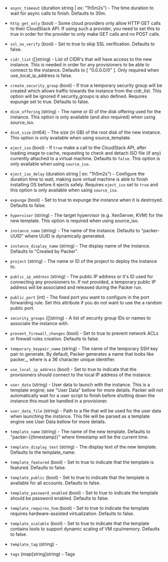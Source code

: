 <!-- Code generated from the comments of the Config struct in builder/cloudstack/config.go; DO NOT EDIT MANUALLY -->

- `async_timeout` (duration string | ex: "1h5m2s") - The time duration to wait for async calls to
  finish. Defaults to 30m.

- `http_get_only` (bool) - Some cloud providers only allow HTTP GET calls
  to their CloudStack API. If using such a provider, you need to set this to
  true in order for the provider to only make GET calls and no POST calls.

- `ssl_no_verify` (bool) - Set to true to skip SSL verification.
  Defaults to false.

- `cidr_list` ([]string) - List of CIDR's that will have access to the new
  instance. This is needed in order for any provisioners to be able to
  connect to the instance. Defaults to [ "0.0.0.0/0" ]. Only required when
  use_local_ip_address is false.

- `create_security_group` (bool) - If true a temporary security group
  will be created which allows traffic towards the instance from the
  cidr_list. This option will be ignored if security_groups is also
  defined. Requires expunge set to true. Defaults to false.

- `disk_offering` (string) - The name or ID of the disk offering used for the
  instance. This option is only available (and also required) when using
  source_iso.

- `disk_size` (int64) - The size (in GB) of the root disk of the new
  instance. This option is only available when using source_template.

- `eject_iso` (bool) - If `true` make a call to the CloudStack API, after loading image to
  cache, requesting to check and detach ISO file (if any) currently
  attached to a virtual machine. Defaults to `false`. This option is only
  available when using `source_iso`.

- `eject_iso_delay` (duration string | ex: "1h5m2s") - Configure the duration time to wait, making sure virtual machine is able
  to finish installing OS before it ejects safely. Requires `eject_iso`
  set to `true` and this option is only available when using `source_iso`.

- `expunge` (bool) - Set to true to expunge the instance when it is
  destroyed. Defaults to false.

- `hypervisor` (string) - The target hypervisor (e.g. XenServer, KVM) for
  the new template. This option is required when using source_iso.

- `instance_name` (string) - The name of the instance. Defaults to
  "packer-UUID" where UUID is dynamically generated.

- `instance_display_name` (string) - The display name of the instance. Defaults to "Created by Packer".

- `project` (string) - The name or ID of the project to deploy the instance
  to.

- `public_ip_address` (string) - The public IP address or it's ID used for
  connecting any provisioners to. If not provided, a temporary public IP
  address will be associated and released during the Packer run.

- `public_port` (int) - The fixed port you want to configure in the port
  forwarding rule. Set this attribute if you do not want to use the a random
  public port.

- `security_groups` ([]string) - A list of security group IDs or
  names to associate the instance with.

- `prevent_firewall_changes` (bool) - Set to true to prevent network
  ACLs or firewall rules creation. Defaults to false.

- `temporary_keypair_name` (string) - The name of the temporary SSH key pair
  to generate. By default, Packer generates a name that looks like
  packer\_<UUID>, where <UUID> is a 36 character unique identifier.

- `use_local_ip_address` (bool) - Set to true to indicate that the
  provisioners should connect to the local IP address of the instance.

- `user_data` (string) - User data to launch with the instance. This is a
  template engine; see "User Data" bellow for
  more details. Packer will not automatically wait for a user script to
  finish before shutting down the instance this must be handled in a
  provisioner.

- `user_data_file` (string) - Path to a file that will be used for the user
  data when launching the instance. This file will be parsed as a template
  engine see User Data bellow for more
  details.

- `template_name` (string) - The name of the new template. Defaults to
  "packer-{{timestamp}}" where timestamp will be the current time.

- `template_display_text` (string) - The display text of the new template.
  Defaults to the template_name.

- `template_featured` (bool) - Set to true to indicate that the template
  is featured. Defaults to false.

- `template_public` (bool) - Set to true to indicate that the template
  is available for all accounts. Defaults to false.

- `template_password_enabled` (bool) - Set to true to indicate the
  template should be password enabled. Defaults to false.

- `template_requires_hvm` (bool) - Set to true to indicate the template
  requires hardware-assisted virtualization. Defaults to false.

- `template_scalable` (bool) - Set to true to indicate that the template
  contains tools to support dynamic scaling of VM cpu/memory. Defaults to
  false.

- `template_tag` (string) -
- `tags` (map[string]string) - Tags
